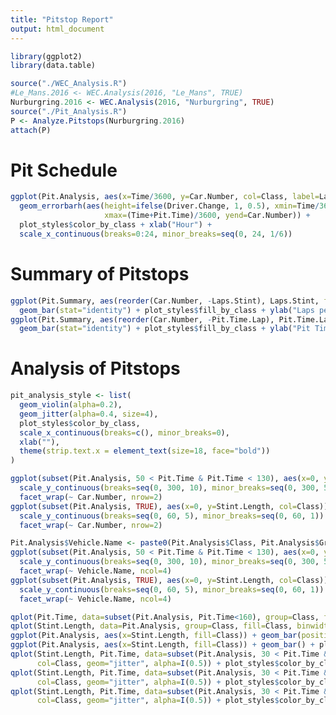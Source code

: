 ```yaml
---
title: "Pitstop Report"
output: html_document
---
```


```r
library(ggplot2)
library(data.table)
```

```r
source("./WEC_Analysis.R")
#Le_Mans.2016 <- WEC.Analysis(2016, "Le_Mans", TRUE)
Nurburgring.2016 <- WEC.Analysis(2016, "Nurburgring", TRUE)
source("./Pit_Analysis.R")
P <- Analyze.Pitstops(Nurburgring.2016)
attach(P)
```

# Pit Schedule

```r
ggplot(Pit.Analysis, aes(x=Time/3600, y=Car.Number, col=Class, label=Lap)) +
  geom_errorbarh(aes(height=ifelse(Driver.Change, 1, 0.5), xmin=Time/3600,
                     xmax=(Time+Pit.Time)/3600, yend=Car.Number)) +
  plot_styles$color_by_class + xlab("Hour") +
  scale_x_continuous(breaks=0:24, minor_breaks=seq(0, 24, 1/6))
```

# Summary of Pitstops

```r
ggplot(Pit.Summary, aes(reorder(Car.Number, -Laps.Stint), Laps.Stint, fill=Class)) +
  geom_bar(stat="identity") + plot_styles$fill_by_class + ylab("Laps per Stint")
ggplot(Pit.Summary, aes(reorder(Car.Number, -Pit.Time.Lap), Pit.Time.Lap, fill=Class)) +
  geom_bar(stat="identity") + plot_styles$fill_by_class + ylab("Pit Time per Lap")
```

# Analysis of Pitstops

```r
pit_analysis_style <- list(
  geom_violin(alpha=0.2),
  geom_jitter(alpha=0.4, size=4), 
  plot_styles$color_by_class,
  scale_x_continuous(breaks=c(), minor_breaks=0),
  xlab(""),
  theme(strip.text.x = element_text(size=18, face="bold"))
)
```

```r
ggplot(subset(Pit.Analysis, 50 < Pit.Time & Pit.Time < 130), aes(x=0, y=Pit.Time, col=Class)) +
  scale_y_continuous(breaks=seq(0, 300, 10), minor_breaks=seq(0, 300, 5)) + pit_analysis_style + 
  facet_wrap(~ Car.Number, nrow=2)
ggplot(subset(Pit.Analysis, TRUE), aes(x=0, y=Stint.Length, col=Class)) +
  scale_y_continuous(breaks=seq(0, 60, 5), minor_breaks=seq(0, 60, 1)) + pit_analysis_style +
  facet_wrap(~ Car.Number, nrow=2)

```

```r
Pit.Analysis$Vehicle.Name <- paste0(Pit.Analysis$Class, Pit.Analysis$Group, " - ", Pit.Analysis$Vehicle)
ggplot(subset(Pit.Analysis, 50 < Pit.Time & Pit.Time < 130), aes(x=0, y=Pit.Time, col=Class)) +
  scale_y_continuous(breaks=seq(0, 300, 10), minor_breaks=seq(0, 300, 5)) + pit_analysis_style +
  facet_wrap(~ Vehicle.Name, ncol=4)
ggplot(subset(Pit.Analysis, TRUE), aes(x=0, y=Stint.Length, col=Class)) +
  scale_y_continuous(breaks=seq(0, 60, 5), minor_breaks=seq(0, 60, 1)) + pit_analysis_style +
  facet_wrap(~ Vehicle.Name, ncol=4)
```

```r
qplot(Pit.Time, data=subset(Pit.Analysis, Pit.Time<160), group=Class, fill=Class, geom="density", alpha=I(0.3)) + plot_styles$fill_by_class
qplot(Stint.Length, data=Pit.Analysis, group=Class, fill=Class, binwidth=1) + plot_styles$fill_by_class
ggplot(Pit.Analysis, aes(x=Stint.Length, fill=Class)) + geom_bar(position="dodge") + plot_styles$fill_by_class
ggplot(Pit.Analysis, aes(x=Stint.Length, fill=Class)) + geom_bar() + plot_styles$fill_by_class + facet_wrap(~ Class, ncol=3)
qplot(Stint.Length, Pit.Time, data=subset(Pit.Analysis, 30 < Pit.Time & Pit.Time < 160),
      col=Class, geom="jitter", alpha=I(0.5)) + plot_styles$color_by_class
qplot(Stint.Length, Pit.Time, data=subset(Pit.Analysis, 30 < Pit.Time & Pit.Time < 160),
      col=Class, geom="jitter", alpha=I(0.5)) + plot_styles$color_by_class + facet_wrap(~ Car.Number)
qplot(Stint.Length, Pit.Time, data=subset(Pit.Analysis, 30 < Pit.Time & Pit.Time < 160),
      col=Class, geom="jitter", alpha=I(0.5)) + plot_styles$color_by_class + facet_wrap(~ Class)
```
